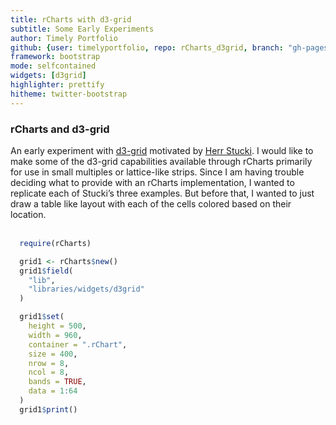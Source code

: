 ```yaml
---
title: rCharts with d3-grid
subtitle: Some Early Experiments
author: Timely Portfolio
github: {user: timelyportfolio, repo: rCharts_d3grid, branch: "gh-pages"}
framework: bootstrap
mode: selfcontained
widgets: [d3grid]
highlighter: prettify
hitheme: twitter-bootstrap
---
```


  <div class = "span2 sidebar">
  <h3>rCharts and d3-grid</h3>
  An early experiment with [d3-grid](https://github.com/interactivethings/d3-grid) motivated by [Herr Stucki](http://bl.ocks.org/herrstucki).  I would like to make some of the d3-grid capabilities available through rCharts primarily for use in small multiples or lattice-like strips.  Since I am having trouble deciding what to provide with an rCharts implementation, I wanted to replicate each of Stucki's three examples.  But before that, I wanted to just draw a table like layout with each of the cells colored based on their location.<br/><br/>
  </div>
  <div class = "span5 main">
```r
  require(rCharts)

  grid1 <- rCharts$new()
  grid1$field(
    "lib",
    "libraries/widgets/d3grid"
  )

  grid1$set(
    height = 500,
    width = 960,
    container = ".rChart",
    size = 400,
    nrow = 8,
    ncol = 8,
    bands = TRUE,
    data = 1:64
  )
  grid1$print()
```
<script>
  var color = d3.scale.linear()
    .domain([0, 32, 63])
    .range(["red", "lightgray", "green"]);
  //thanks again http://stackoverflow.com/questions/3751520/how-to-generate-sequence-of-numbers-chars-in-javascript
  cells.selectAll("rect")
    .data(function(d) {return d.value})
      .enter().append("rect")
        .attr("width", grid.nodeSize()[0])
        .attr("height", grid.nodeSize()[1])
        .style("fill", function(d) {return color(d)});
</script>
  </div>
</div>